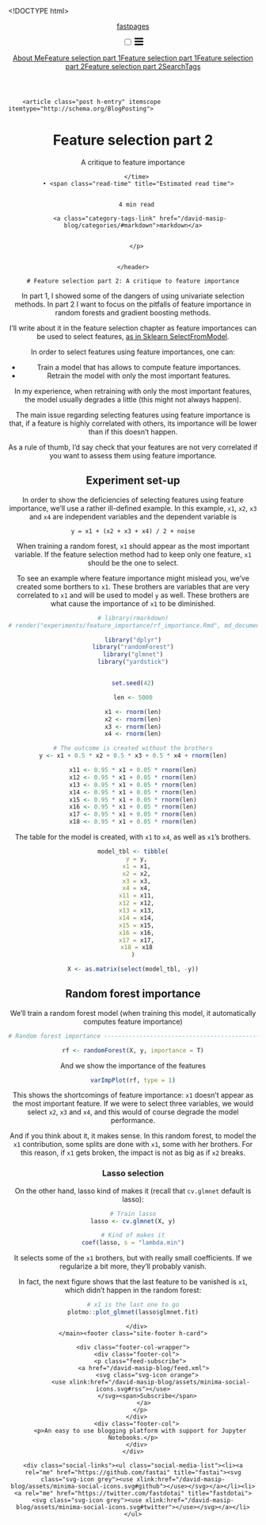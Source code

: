 <!DOCTYPE html>
<html lang="en"><head>
  <meta charset="utf-8">
  <meta http-equiv="X-UA-Compatible" content="IE=edge">
  <meta name="viewport" content="width=device-width, initial-scale=1"><!-- Begin Jekyll SEO tag v2.6.1 -->
<title>Feature selection part 2 | fastpages</title>
<meta name="generator" content="Jekyll v4.0.0" />
<meta property="og:title" content="Feature selection part 2" />
<meta property="og:locale" content="en_US" />
<meta name="description" content="A critique to feature importance" />
<meta property="og:description" content="A critique to feature importance" />
<link rel="canonical" href="https://david26694.github.io/david-masip-blog/experiments/feature_importance/rf_importance.Rmd" />
<meta property="og:url" content="https://david26694.github.io/david-masip-blog/experiments/feature_importance/rf_importance.Rmd" />
<meta property="og:site_name" content="fastpages" />
<script type="application/ld+json">
{"description":"A critique to feature importance","@type":"WebPage","headline":"Feature selection part 2","url":"https://david26694.github.io/david-masip-blog/experiments/feature_importance/rf_importance.Rmd","@context":"https://schema.org"}</script>
<!-- End Jekyll SEO tag -->
<link rel="stylesheet" href="/david-masip-blog/assets/css/style.css"><link type="application/atom+xml" rel="alternate" href="https://david26694.github.io/david-masip-blog/feed.xml" title="fastpages" /><link rel="shortcut icon" type="image/x-icon" href="/david-masip-blog/images/favicon.ico"><!-- Begin Jekyll SEO tag v2.6.1 -->
<title>Feature selection part 2 | fastpages</title>
<meta name="generator" content="Jekyll v4.0.0" />
<meta property="og:title" content="Feature selection part 2" />
<meta property="og:locale" content="en_US" />
<meta name="description" content="A critique to feature importance" />
<meta property="og:description" content="A critique to feature importance" />
<link rel="canonical" href="https://david26694.github.io/david-masip-blog/experiments/feature_importance/rf_importance.Rmd" />
<meta property="og:url" content="https://david26694.github.io/david-masip-blog/experiments/feature_importance/rf_importance.Rmd" />
<meta property="og:site_name" content="fastpages" />
<script type="application/ld+json">
{"description":"A critique to feature importance","@type":"WebPage","headline":"Feature selection part 2","url":"https://david26694.github.io/david-masip-blog/experiments/feature_importance/rf_importance.Rmd","@context":"https://schema.org"}</script>
<!-- End Jekyll SEO tag -->

<link href="https://unpkg.com/@primer/css/dist/primer.css" rel="stylesheet" />
<link rel="stylesheet" href="//use.fontawesome.com/releases/v5.0.7/css/all.css"><link type="application/atom+xml" rel="alternate" href="https://david26694.github.io/david-masip-blog/feed.xml" title="fastpages" />

<script src="https://cdnjs.cloudflare.com/ajax/libs/require.js/2.3.6/require.min.js"></script>
<script type="text/javascript">
require.config({
  paths: {
    jquery: 'https://code.jquery.com/jquery-3.5.0.min',
    plotly: 'https://cdn.plot.ly/plotly-latest.min'
  },

  shim: {
    plotly: {
      deps: ['jquery'],
      exports: 'plotly'
    }
  }
});
</script>

<script>
function wrap_img(fn) {
    if (document.attachEvent ? document.readyState === "complete" : document.readyState !== "loading") {
        var elements = document.querySelectorAll(".post img");
        Array.prototype.forEach.call(elements, function(el, i) {
            if (el.getAttribute("title") && (el.className != "emoji")) {
                const caption = document.createElement('figcaption');
                var node = document.createTextNode(el.getAttribute("title"));
                caption.appendChild(node);
                const wrapper = document.createElement('figure');
                wrapper.className = 'image';
                el.parentNode.insertBefore(wrapper, el);
                el.parentNode.removeChild(el);
                wrapper.appendChild(el);
                wrapper.appendChild(caption);
            }
        });
    } else { document.addEventListener('DOMContentLoaded', fn); }
}
window.onload = wrap_img;
</script>

<script>
    document.addEventListener("DOMContentLoaded", function(){
    // add link icon to anchor tags
    var elem = document.querySelectorAll(".anchor-link")
    elem.forEach(e => (e.innerHTML = '<i class="fas fa-link fa-xs"></i>'));
    });
</script>
</head><body><header class="site-header">

  <div class="wrapper"><a class="site-title" rel="author" href="/david-masip-blog/">fastpages</a><nav class="site-nav">
        <input type="checkbox" id="nav-trigger" class="nav-trigger" />
        <label for="nav-trigger">
          <span class="menu-icon">
            <svg viewBox="0 0 18 15" width="18px" height="15px">
              <path d="M18,1.484c0,0.82-0.665,1.484-1.484,1.484H1.484C0.665,2.969,0,2.304,0,1.484l0,0C0,0.665,0.665,0,1.484,0 h15.032C17.335,0,18,0.665,18,1.484L18,1.484z M18,7.516C18,8.335,17.335,9,16.516,9H1.484C0.665,9,0,8.335,0,7.516l0,0 c0-0.82,0.665-1.484,1.484-1.484h15.032C17.335,6.031,18,6.696,18,7.516L18,7.516z M18,13.516C18,14.335,17.335,15,16.516,15H1.484 C0.665,15,0,14.335,0,13.516l0,0c0-0.82,0.665-1.483,1.484-1.483h15.032C17.335,12.031,18,12.695,18,13.516L18,13.516z"/>
            </svg>
          </span>
        </label>

        <div class="trigger"><a class="page-link" href="/david-masip-blog/about/">About Me</a><a class="page-link" href="/david-masip-blog/experiments/lasso/lasso_vs_corr.Rmd">Feature selection part 1</a><a class="page-link" href="/david-masip-blog/experiments/lasso/lasso_vs_corr.html">Feature selection part 1</a><a class="page-link" href="/david-masip-blog/experiments/feature_importance/rf_importance.Rmd">Feature selection part 2</a><a class="page-link" href="/david-masip-blog/experiments/feature_importance/rf_importance.html">Feature selection part 2</a><a class="page-link" href="/david-masip-blog/search/">Search</a><a class="page-link" href="/david-masip-blog/categories/">Tags</a></div>
      </nav></div>
</header>
<main class="page-content" aria-label="Content">
      <div class="wrapper">
        <article class="post h-entry" itemscope itemtype="http://schema.org/BlogPosting">

  <header class="post-header">
    <h1 class="post-title p-name" itemprop="name headline">Feature selection part 2</h1><p class="page-description">A critique to feature importance</p><p class="post-meta post-meta-title"><time class="dt-published" datetime="" itemprop="datePublished">
        
      </time>
       • <span class="read-time" title="Estimated read time">
    
    
      4 min read
    
</span></p>

    
      <p class="category-tags"><i class="fas fa-tags category-tags-icon"></i></i> 
      
        <a class="category-tags-link" href="/david-masip-blog/categories/#markdown">markdown</a>
        
      
      </p>
    

    </header>

  <div class="post-content e-content" itemprop="articleBody">
    # Feature selection part 2: A critique to feature importance

In part 1, I showed some of the dangers of using univariate selection methods. In part 2 I want to focus on the pitfalls of feature importance in random forests and gradient boosting methods.

I'll write about it in the feature selection chapter as feature importances can be used to select features, [as in Sklearn SelectFromModel](https://scikit-learn.org/stable/modules/generated/sklearn.feature_selection.SelectFromModel.html#sklearn.feature_selection.SelectFromModel).

In order to select features using feature importances, one can:

- Train a model that has allows to compute feature importances.
- Retrain the model with only the most important features.

In my experience, when retraining with only the most important features, the model usually degrades a little (this might not always happen).

The main issue regarding selecting features using feature importance is that, if a feature is highly correlated with others, its importance will be lower than if this doesn't happen.

As a rule of thumb, I'd say check that your features are not very correlated if you want to assess them using feature importance.

## Experiment set-up

In order to show the deficiencies of selecting features using feature importance, we'll use a rather ill-defined example. In this example, `x1`, `x2`, `x3` and `x4` are independent variables and the dependent variable is 
```
y = x1 + (x2 + x3 + x4) / 2 + noise
```
When training a random forest, `x1` should appear as the most important variable. If the feature selection method had to keep only one feature, `x1` should be the one to select.

To see an example where feature importance might mislead you, we've created some borthers to `x1`. These brothers are variables that are very correlated to `x1` and will be used to model `y` as well. These brothers are what cause the importance of `x1` to be diminished.

```r
# library(rmarkdown)
# render("experiments/feature_importance/rf_importance.Rmd", md_document(variant ='gfm', preserve_yaml=TRUE))
```
```r
library("dplyr")
library("randomForest")
library("glmnet")
library("yardstick")


set.seed(42)

len <- 5000

x1 <- rnorm(len)
x2 <- rnorm(len)
x3 <- rnorm(len)
x4 <- rnorm(len)

# The outcome is created without the brothers
y <- x1 + 0.5 * x2 + 0.5 * x3 + 0.5 * x4 + rnorm(len)

x11 <- 0.95 * x1 + 0.05 * rnorm(len)
x12 <- 0.95 * x1 + 0.05 * rnorm(len)
x13 <- 0.95 * x1 + 0.05 * rnorm(len)
x14 <- 0.95 * x1 + 0.05 * rnorm(len)
x15 <- 0.95 * x1 + 0.05 * rnorm(len)
x16 <- 0.95 * x1 + 0.05 * rnorm(len)
x17 <- 0.95 * x1 + 0.05 * rnorm(len)
x18 <- 0.95 * x1 + 0.05 * rnorm(len)

```

The table for the model is created, with `x1` to `x4`, as well as `x1`'s brothers.

```r
model_tbl <- tibble(
  y = y,
  x1 = x1,
  x2 = x2,
  x3 = x3,
  x4 = x4,
  x11 = x11,
  x12 = x12,
  x13 = x13,
  x14 = x14,
  x15 = x15,
  x16 = x16,
  x17 = x17,
  x18 = x18
)

X <- as.matrix(select(model_tbl, -y))
```

## Random forest importance

We'll train a random forest model (when training this model, it automatically computes feature importance)

```r
# Random forest importance ------------------------------------------------

rf <- randomForest(X, y, importance = T)
```

And we show the importance of the features

```r
varImpPlot(rf, type = 1)
```

This shows the shortcomings of feature importance: `x1` doesn't appear as the most important feature. If we were to select three variables, we would select `x2`, `x3` and `x4`, and this would of course degrade the model performance.

And if you think about it, it makes sense. In this random forest, to model the `x1` contribution, some splits are done with `x1`, some with her brothers. For this reason, if `x1` gets broken, the impact is not as big as if `x2` breaks.

### Lasso selection

On the other hand, lasso kind of makes it (recall that `cv.glmnet` default is lasso):

```r
# Train lasso
lasso <- cv.glmnet(X, y)

# Kind of makes it
coef(lasso, s = "lambda.min")
```

It selects some of the `x1` brothers, but with really small coefficients. If we regularize a bit more, they'll probably vanish.

In fact, the next figure shows that the last feature to be vanished is `x1`, which didn't happen in the random forest:

```r
# x1 is the last one to go
plotmo::plot_glmnet(lasso$glmnet.fit)
```



  </div><a class="u-url" href="/david-masip-blog/experiments/feature_importance/rf_importance.Rmd" hidden></a>
</article>
      </div>
    </main><footer class="site-footer h-card">
  <data class="u-url" href="/david-masip-blog/"></data>

  <div class="wrapper">

    <div class="footer-col-wrapper">
      <div class="footer-col">
        <p class="feed-subscribe">
          <a href="/david-masip-blog/feed.xml">
            <svg class="svg-icon orange">
              <use xlink:href="/david-masip-blog/assets/minima-social-icons.svg#rss"></use>
            </svg><span>Subscribe</span>
          </a>
        </p>
      </div>
      <div class="footer-col">
        <p>An easy to use blogging platform with support for Jupyter Notebooks.</p>
      </div>
    </div>

    <div class="social-links"><ul class="social-media-list"><li><a rel="me" href="https://github.com/fastai" title="fastai"><svg class="svg-icon grey"><use xlink:href="/david-masip-blog/assets/minima-social-icons.svg#github"></use></svg></a></li><li><a rel="me" href="https://twitter.com/fastdotai" title="fastdotai"><svg class="svg-icon grey"><use xlink:href="/david-masip-blog/assets/minima-social-icons.svg#twitter"></use></svg></a></li></ul>
</div>

  </div>

</footer>
</body>

</html>
